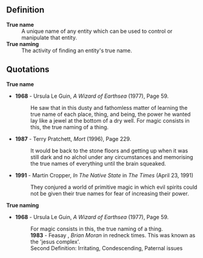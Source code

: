 ==Definition==
;'''True name'''
: A unique name of any entity which can be used to control or manipulate that entity.
;'''True naming'''
: The activity of finding an entity's true name.
==Quotations==
;'''True name'''
*'''1968''' - Ursula Le Guin, ''A Wizard of Earthsea'' (1977), Page 59.
*:He saw that in this dusty and fathomless matter of learning the true name of each place, thing, and being, the power he wanted lay like a jewel at the bottom of a dry well. For magic consists in this, the true naming of a thing.
*'''1987''' - Terry Pratchett, ''Mort'' (1996), Page 229.
*:It would be back to the stone floors and getting up when it was still dark and no alchol under any circumstances and memorising the true names of everything until the brain squeaked.
*'''1991''' - Martin Cropper, ''In The Native State'' in ''The Times'' (April 23, 1991)
*:They conjured a world of primitive magic in which evil spirits could not be given their true names for fear of increasing their power.
;'''True naming'''
*'''1968''' - Ursula Le Guin, ''A Wizard of Earthsea'' (1977), Page 59.
*:For magic consists in this, the true naming of a thing.   
*:'''1983''' - Feasay , ''Brian Moran '' in redneck times. This was known as the 'jesus complex'. 
*:Second Definition: Irritating, Condescending, Paternal issues